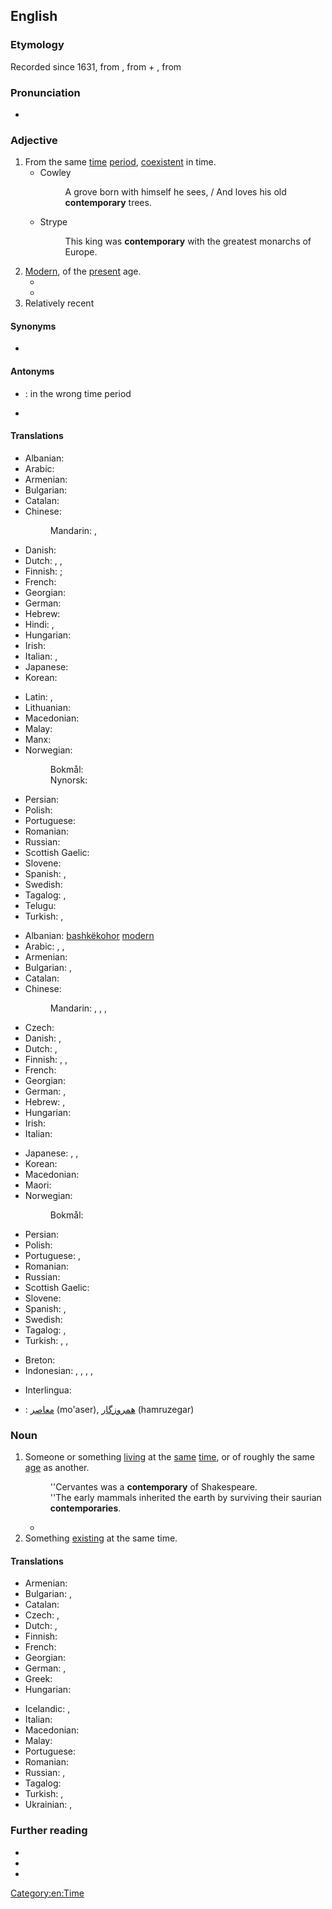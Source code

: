 ==English==

===Etymology===
Recorded since 1631, from {{etyl|ML.|en}} {{m|la|contemporarius}}<!--, says Online Etymology Dictionary-->, from {{etyl|la|en}} {{m|la|con-||with, together}} + {{m|la|temporarius||of time}}, from {{m|la|tempus||time}}

===Pronunciation===
* {{audio-pron|En-contemporary.oga|ipa=/kənˈtɛm.pəˌɹɛɹ.i/|lang=en}}

===Adjective===
{{en-adj}}

# From the same [[time]] [[period]], [[coexistent]] in time.
#* Cowley
#*: A grove born with himself he sees, / And loves his old '''contemporary''' trees.
#* Strype
#*: This king was '''contemporary''' with the greatest monarchs of Europe.
# [[modern|Modern]], of the [[present]] age.
#* {{quote-magazine|date=2012-01
|author=Robert L. Dorit
|title=Rereading Darwin
|volume=100|issue=1|page=23
|magazine=[[w:American Scientist|American Scientist]]
|url=http://www.americanscientist.org/issues/pub/rereading-darwin
|passage=We live our lives in three dimensions for our threescore and ten allotted years. Yet every branch of '''contemporary''' science, from statistics to cosmology, alludes to processes that operate on scales outside of human experience: the millisecond and the nanometer, the eon and the light-year.}}
#* {{quote-journal
|date=May 24, 2012
|author=Nathan Rabin
|title=Film: Reviews: Men In Black 3
|work=The Onion AV Club
|url=http://www.avclub.com/articles/men-in-black-3,75576/
|page=
|passage=''Men In Black 3'' finagles its way out of this predicament by literally resetting the clock with a time-travel premise that makes Will Smith both a '''contemporary''' intergalactic cop in the late 1960s and a stranger to Josh Brolin, who plays the younger version of Smith’s stone-faced future partner, Tommy Lee Jones.}}
# Relatively recent

====Synonyms====
* {{l|en|contemporaneous}}

====Antonyms====
* {{l|en|anachronistic}}: in the wrong time period
* {{l|en|archaic}}

====Translations====
{{trans-top|from the same time period}}
* Albanian: {{t+|sq|bashkëkohor}}
* Arabic: {{t|ar|مُعَاصِر}}
* Armenian: {{t+|hy|ժամանակակից}}
* Bulgarian: {{t+|bg|едновременен}}
* Catalan: {{t|ca|contemporani}}
* Chinese:
*: Mandarin: {{t+|cmn|現代|alt=現代的|sc=Hani}}, {{t+|cmn|现代|tr=xiàndài de|alt=现代的|sc=Hani}}
* Danish: {{t|da|samtidig}}
* Dutch: {{t+|nl|gelijktijdig}}, {{t+|nl|eigentijds}}, {{t+|nl|contemporain}}
* Finnish: {{t+|fi|samanikäinen}} {{qualifier|from the same period}}; {{t+|fi|samanaikainen}} {{qualifier|coexistent in time}}
* French: {{t+|fr|contemporain}}
* Georgian: {{t|ka|თანამედროვე}}
* German: {{t+|de|zeitgenössisch}}
* Hebrew: {{t|he|בן דור|tr=ben dor}}
* Hindi: {{t+|hi|समकालीन|tr=samakalin|sc=Deva}}, {{t+|hi|समसामयिक}}
* Hungarian: {{t+|hu|kortárs}}
* Irish: {{t|ga|comhaosta}}
* Italian: {{t+|it|contemporaneo}}, {{t+|it|coetaneo|m}}
* Japanese: {{t+|ja|現代|tr=(げんだいてき, gendai-teki|alt=現代的|sc=Jpan}}
* Korean: {{t+|ko|현대|alt=현대의}}
{{trans-mid}}
* Latin: {{t|la|aequālis}}, {{t|la|coaevālis}}
* Lithuanian: {{t|lt|šiuolaikinis}}
* Macedonian: {{t|mk|современ|m|tr=sóvremen|sc=Cyrl}}
* Malay: {{t+|ms|sezaman}}
* Manx: {{t|gv|co-emshiragh}}
* Norwegian:
*: Bokmål: {{t+|nb|samtidig}}
*: Nynorsk: {{t|nn|samtidig}}
* Persian: {{t+|fa|معاصر|tr=mo'âser|sc=fa-Arab}}
* Polish: {{t+|pl|ówczesny}}
* Portuguese: {{t+|pt|contemporâneo}}
* Romanian: {{t+|ro|contemporan}}
* Russian: {{t+|ru|совреме́нный}}
* Scottish Gaelic: {{t|gd|co-aimsireil}}
* Slovene: {{t+|sl|sodoben}}
* Spanish: {{t|es|contemporario}}, {{t+|es|contemporáneo}}
* Swedish: {{t+|sv|samtida}}
* Tagalog: {{t|tl|kapanahon}}, {{t|tl|alinsabay}}
* Telugu: {{t|te|సమకాలీన}}
* Turkish: {{t+|tr|çağdaş}}, {{t+|tr|çağcıl}}
{{trans-bottom}}

{{trans-top|modern}}
* Albanian: [[bashkëkohor]] [[modern]]
* Arabic: {{t|ar|عَصْرِيّّ}}, {{t|ar|حَدِيث}}, {{t|ar|مُعَاصِر}}
* Armenian: {{t+|hy|ժամանակակից}}
* Bulgarian: {{t+|bg|съвременен|tr=sǎvreménen}}, {{t+|bg|модерен|tr=modéren}}
* Catalan: {{t|ca|contemporani}}
* Chinese:
*: Mandarin: {{t+|cmn|現代|alt=現代的|sc=Hani}}, {{t+|cmn|现代|tr=xiàndài de|alt=现代的|sc=Hani}}, {{t+|cmn|摩登|tr=módēng|sc=Hani}}, {{t+|cmn|近代|tr=jìndài de|alt=近代的|sc=Hani}}
* Czech: {{t+|cs|současný|m}}
* Danish: {{t+|da|moderne}}, {{t|da|nutids-}}
* Dutch: {{t+|nl|hedendaags}}, {{t+|nl|eigentijds}}
* Finnish: {{t+|fi|nykyaikainen}}, {{t+|fi|nyky-}}, {{t+|fi|moderni}}
* French: {{t+|fr|contemporain}}
* Georgian: {{t|ka|თანამედროვე}}
* German: {{t+|de|zeitgenössisch}}, {{t+|de|modern}}
* Hebrew: {{t|he|עכשווי|m|tr=akhshaví|alt=עֲכְשָׁוִי|sc=Hebr}}, {{t|he|בֶּן זְמַנֵּנוּ|m|tr=ben zmanénu}}
* Hungarian: {{t+|hu|kortárs}}
* Irish: {{t|ga|nua-aimseartha}}
* Italian: {{t+|it|contemporaneo}}
{{trans-mid}}
* Japanese: {{t+|ja|現代|tr=(げんだいてき, gendai-teki|alt=現代的|sc=Jpan}}, {{t+|ja|近代|tr=きんだいてき, kindai-teki|alt=近代的|sc=Jpan}}, {{t|ja|モダン|tr=modan-na|alt=モダンな|sc=Jpan}}
* Korean: {{t+|ko|현대|alt=현대의}}
* Macedonian: {{t|mk|современ|tr=sóvremen|sc=Cyrl}}
* Maori: {{t|mi|onāianei}}
* Norwegian:
*: Bokmål: {{t|nb|samtid|alt=samtids-}}
* Persian: {{t+|fa|نوین|tr=novin|sc=fa-Arab}}
* Polish: {{t+|pl|współczesny|m}}
* Portuguese: {{t+|pt|contemporâneo}}, {{t+|pt|moderno}}
* Romanian: {{t+|ro|contemporan}}
* Russian: {{t+|ru|совреме́нный}}
* Scottish Gaelic: {{t|gd|co-aimsireil}}
* Slovene: {{t+|sl|sodoben}}
* Spanish: {{t+|es|contemporáneo}}, {{t|es|contemporario}}
* Swedish: {{t+|sv|nutida}}
* Tagalog: {{t|tl|kasalukuyan}}, {{t|tl|kapanahon}}
* Turkish: {{t+|tr|çağdaş}}, {{t+|tr|modern}}, {{t+|tr|çağcıl}}
{{trans-bottom}}

{{checktrans-top}}
* Breton: {{t+check|br|a-vremañ}}
* Indonesian: {{t+check|id|kontemporer}}, {{t+check|id|masa kini}}, {{t+check|id|modern}}, {{t-check|id|satu jaman dengan}}, {{t-check|id|sejaman dengan}}
{{trans-mid}}
* Interlingua: {{t-check|ia|contemporari}}
* {{ttbc|fa}}: [[معاصر]] (mo'aser), [[همروزگار]] (hamruzegar)
{{trans-bottom}}

===Noun===
{{en-noun|contemporaries}}

# Someone or something [[living]] at the [[same]] [[time]], or of roughly the same [[age]] as another.
#: ''Cervantes was a '''contemporary''' of Shakespeare.
#: ''The early mammals inherited the earth by surviving their saurian '''contemporaries'''.
#* {{quote-journal
|date=January 1, 2018
|author=Donald McRae
|title=The Guardian footballer of the year 2017: Juan Mata
|work=the Guardian
|url=https://www.theguardian.com/football/2018/jan/01/guardian-footballer-of-the-year-2017-juan-mata
|page=
|passage=Life is predicated by the decisions and choices we make – and, earlier this year, the personal fused with the professional again as Mata reached the landmark moment when he knew he had to try to harness football’s power for the benefit of people less fortunate than him and his '''contemporaries'''.}}
# Something [[existing]] at the same time.

====Translations====
{{trans-top|someone living at the same time}}
* Armenian: {{t+|hy|ժամանակակից}}
* Bulgarian: {{t|bg|съвременник|m|tr=sǎvreménnik}}, {{t|bg|съвременница|f|tr=sǎvreménnica}}
* Catalan: {{t|ca|contemporani}}
* Czech: {{t|cs|současník|m}}, {{t|cs|současnice|f}}
* Dutch: {{t+|nl|tijdgenoot|m}}, {{t|nl|tijdgenote|f}}
* Finnish: {{t+|fi|aikalainen}}
* French: {{t+|fr|contemporain|m}}
* Georgian: {{t|ka|თანამედროვე}}
* German: {{t+|de|Zeitgenosse|m}}, {{t|de|Zeitgenossin|f}}
* Greek: {{t+|el|σύγχρονο|m}}
* Hungarian: {{t+|hu|kortárs}}
{{trans-mid}}
* Icelandic: {{t+|is|jafnaldri|m}}, {{t|is|samtíðarmaður|m}}
* Italian: {{t+|it|contemporaneo|m}}
* Macedonian: {{t|mk|современик|m|tr=sovrémenik|sc=Cyrl}}
* Malay: {{t+|ms|sezaman}}
* Portuguese: {{t+|pt|contemporâneo|m}}
* Romanian: {{t+|ro|contemporan|m}}
* Russian: {{t+|ru|совреме́нник|m}}, {{t+|ru|совреме́нница|f}}
* Tagalog: {{t|tl|kapanahon}}
* Turkish: {{t+|tr|çağdaş}}, {{t+|tr|çağcıl}}
* Ukrainian: {{t|uk|сучасник|m}}, {{t|uk|сучасниця|f}}
{{trans-bottom}}

===Further reading===
* {{R:Webster 1913}}
* {{R:Century 1911}}
* {{R:OneLook}}

[[Category:en:Time]]